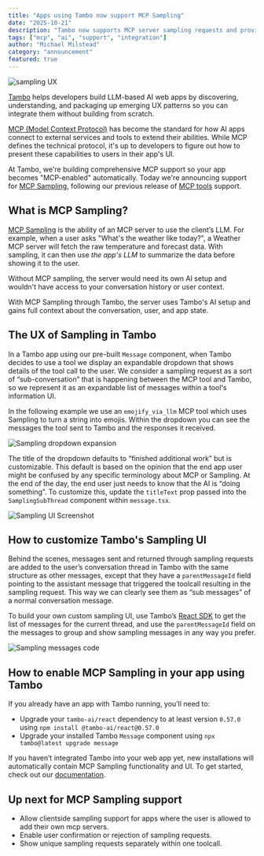```yaml
---
title: "Apps using Tambo now support MCP Sampling"
date: "2025-10-21"
description: "Tambo now supports MCP server sampling requests and provides UI."
tags: ["mcp", "ai", "support", "integration"]
author: "Michael Milstead"
category: "announcement"
featured: true
---
```


<BlogPost title="Apps using Tambo now support MCP Sampling" author="Michael Milstead" date="October 21, 2025">

<ImageZoom>
  <img
    src="/assets/blog/mcp-sampling-support/sampling-ui.gif"
    alt="sampling UX"
    className="max-w-lg mx-auto rounded-md"
  />
</ImageZoom>

[Tambo](https://tambo.co) helps developers build LLM-based AI web apps by discovering, understanding, and packaging up emerging UX patterns so you can integrate them without building from scratch.

[MCP (Model Context Protocol)](https://modelcontextprotocol.io/docs/getting-started/intro) has become the standard for how AI apps connect to external services and tools to extend their abilities. While MCP defines the technical protocol, it's up to developers to figure out how to present these capabilities to users in their app's UI.

At Tambo, we're building comprehensive MCP support so your app becomes "MCP-enabled" automatically. Today we're announcing support for [MCP Sampling](https://modelcontextprotocol.io/docs/learn/client-concepts#sampling), following our previous release of [MCP tools](https://modelcontextprotocol.io/docs/learn/server-concepts#tools) support.

## What is MCP Sampling?

[MCP Sampling](https://modelcontextprotocol.io/docs/learn/client-concepts#sampling) is the ability of an MCP server to use the client’s LLM. For example, when a user asks "What's the weather like today?", a Weather MCP server will fetch the raw temperature and forecast data. With sampling, it can then use *the app's LLM* to summarize the data before showing it to the user.

Without MCP sampling, the server would need its own AI setup and wouldn't have access to your conversation history or user context.

With MCP Sampling through Tambo, the server uses Tambo's AI setup and gains full context about the conversation, user, and app state.

## The UX of Sampling in Tambo

In a Tambo app using our pre-built `Message` component, when Tambo decides to use a tool we display an expandable dropdown that shows details of the tool call to the user. We consider a sampling request as a sort of “sub-conversation” that is happening between the MCP tool and Tambo, so we represent it as an expandable list of messages within a tool's information UI.

In the following example we use an `emojify_via_llm` MCP tool which uses Sampling to turn a string into emojis. Within the dropdown you can see the messages the tool sent to Tambo and the responses it received.

<ImageZoom>
  <img
    src="/assets/blog/mcp-sampling-support/sampling-expand.gif"
    alt="Sampling dropdown expansion"
    className="max-w-lg mx-auto rounded-md"
  />
</ImageZoom>

The title of the dropdown defaults to “finished additional work” but is customizable. This default is based on the opinion that the end app user might be confused by any specific terminology about MCP or Sampling. At the end of the day, the end user just needs to know that the AI is “doing something”. To customize this, update the `titleText` prop passed into the `SamplingSubThread` component within `message.tsx`.

<ImageZoom>
  <img
    src="/assets/blog/mcp-sampling-support/custom-sampling-title.png"
    alt="Sampling UI Screenshot"
    className="max-w-md mx-auto rounded-md"
  />
</ImageZoom>

## How to customize Tambo's Sampling UI

Behind the scenes, messages sent and returned through sampling requests are added to the user’s conversation thread in Tambo with the same structure as other messages, except that they have a `parentMessageId` field pointing to the assistant message that triggered the toolcall resulting in the sampling request. This way we can clearly see them as “sub messages” of a normal conversation message.

To build your own custom sampling UI, use Tambo’s [React SDK](https://github.com/tambo-ai/tambo) to get the list of messages for the current thread, and use the `parentMessageId` field on the messages to group and show sampling messages in any way you prefer.

<ImageZoom>
  <img
    src="/assets/blog/mcp-sampling-support/custom-sampling-code.png"
    alt="Sampling messages code"
    className="max-w-full mx-auto rounded-md"
  />
</ImageZoom>

## How to enable MCP Sampling in your app using Tambo

If you already have an app with Tambo running, you’ll need to:

- Upgrade your `tambo-ai/react` dependency to at least version `0.57.0` using `npm install @tambo-ai/react@0.57.0`
- Upgrade your installed Tambo `Message` component using `npx tambo@latest upgrade message`

If you haven’t integrated Tambo into your web app yet, new installations will automatically contain MCP Sampling functionality and UI. To get started, check out our [documentation](https://docs.tambo.co/getting-started/quickstart).

## Up next for MCP Sampling support

- Allow clientside sampling support for apps where the user is allowed to add their own mcp servers.
- Enable user confirmation or rejection of sampling requests.
- Show unique sampling requests separately within one toolcall.

</BlogPost>
